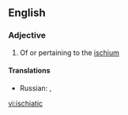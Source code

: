 ==English==

===Adjective===
{{en-adj}}

# Of or pertaining to the [[ischium]]

====Translations====
{{trans-top|of or pertaining to the ischium}}
* Russian: {{t|ru|седалищный|tr=sedálishchnyj}},  {{t|ru|ишиасный|tr=ishiásnyj}}
{{trans-mid}}
{{trans-bottom}}

[[vi:ischiatic]]